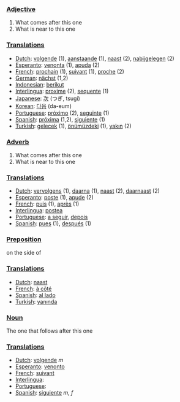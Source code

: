 ===[[Adjective]]===
#What comes after this one
#What is near to this one
===[[Translation]]s===
*[[Dutch]]: [[volgende]] (1), [[aanstaande]] (1), [[naast]] (2), [[nabijgelegen]] (2)
*[[Esperanto]]: [[venonta]] (1), [[apuda]] (2)
*[[French]]: [[prochain]] (1), [[suivant]] (1), [[proche]] (2)
*[[German]]: [[nächst]] (1,2)
*[[Indonesian]]: [[berikut]]
*[[Interlingua]]: [[proxime]] (2), [[sequente]] (1)
*[[Japanese]]: [[次]] (つぎ, tsugi)
*[[Korean]]: [[다음]] (da-eum)
*[[Portuguese]]: [[próximo]] (2), [[seguinte]] (1)
*[[Spanish]]: [[próxima]] (1,2), [[siguiente]] (1)
*[[Turkish]]: [[gelecek]] (1), [[önümüzdeki]] (1), [[yakın]] (2)

===[[Adverb]]===
#What comes after this one
#What is near to this one
===[[Translation]]s===
*[[Dutch]]: [[vervolgens]] (1), [[daarna]] (1), [[naast]] (2), [[daarnaast]] (2)
*[[Esperanto]]: [[poste]] (1), [[apude]] (2)
*[[French]]: [[puis]] (1), [[après]] (1)
*[[Interlingua]]: [[postea]]
*[[Portuguese]]: [[a seguir]], [[depois]]
*[[Spanish]]: [[pues]] (1), [[después]] (1)

===[[Preposition]]===
on the side of
===[[Translation]]s===
*[[Dutch]]: [[naast]]
*[[French]]: [[à côté]]
*[[Spanish]]: [[al lado]]
*[[Turkish]]: [[yanında]]

===[[Noun]]===
The one that follows after this one

===[[Translation]]s===
*[[Dutch]]: [[volgende]] ''m''
*[[Esperanto]]: [[venonto]]
*[[French]]: [[suivant]]
*[[Interlingua]]: [[]]
*[[Portuguese]]: [[]]
*[[Spanish]]: [[siguiente]] ''m, f''